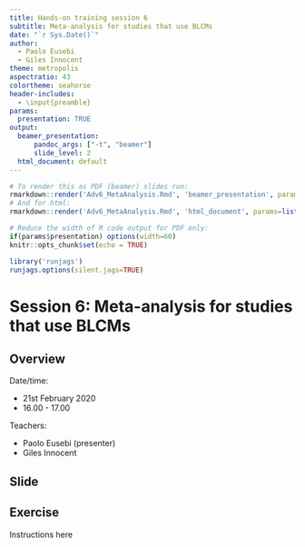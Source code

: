 ```yaml
---
title: Hands-on training session 6
subtitle: Meta-analysis for studies that use BLCMs
date: "`r Sys.Date()`"
author:
  - Paolo Eusebi
  - Giles Innocent
theme: metropolis
aspectratio: 43
colortheme: seahorse
header-includes: 
  - \input{preamble}
params:
  presentation: TRUE
output:
  beamer_presentation:
      pandoc_args: ["-t", "beamer"]
      slide_level: 2
  html_document: default
---
```


```r
# To render this as PDF (beamer) slides run:
rmarkdown::render('Adv6_MetaAnalysis.Rmd', 'beamer_presentation', params=list(presentation=TRUE))
# And for html:
rmarkdown::render('Adv6_MetaAnalysis.Rmd', 'html_document', params=list(presentation=FALSE))
```

```r
# Reduce the width of R code output for PDF only:
if(params$presentation) options(width=60)
knitr::opts_chunk$set(echo = TRUE)

library('runjags')
runjags.options(silent.jags=TRUE)
```


# Session 6:  Meta-analysis for studies that use BLCMs

## Overview

Date/time:

  - 21st February 2020
  - 16.00 - 17.00

Teachers:

  - Paolo Eusebi (presenter)
  - Giles Innocent


## Slide


## Exercise

Instructions here

